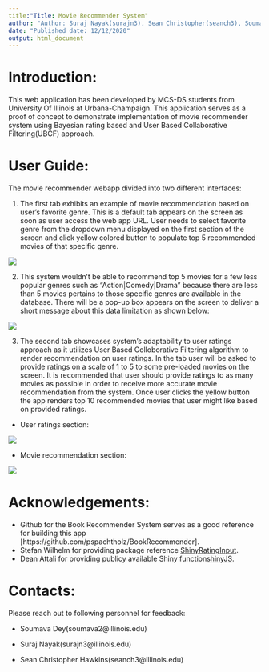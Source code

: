 ```yaml
---
title:"Title: Movie Recommender System"
author: "Author: Suraj Nayak(surajn3), Sean Christopher(seanch3), Soumava Dey(soumava2)"
date: "Published date: 12/12/2020"
output: html_document
---
```

# Introduction:
This web application has been developed by MCS-DS students from University Of Illinois at Urbana-Champaign. This application serves as a proof of concept to demonstrate implementation of movie recommender system using Bayesian rating based and User Based Collaborative Filtering(UBCF) approach.

# User Guide:
The movie recommender webapp divided into two different interfaces:

1) The first tab exhibits an example of movie recommendation based on user's favorite genre. This is a default tab appears on the screen as soon as user access the web app URL. User needs to select favorite genre from the dropdown menu displayed on the first section of the screen and click yellow colored button to populate top 5 recommended movies of that specific genre.

![](genre2.png)

2) This system wouldn't be able to recommend top 5 movies for a few less popular genres such as "Action|Comedy|Drama" because there are less than 5 movies pertains to those specific genres are available in the database. There will be a pop-up box appears on the screen to deliver a short message about this data limitation as shown below:

![](genre1.png)

3) The second tab showcases system's adaptability to user ratings approach as it utilizes User Based Colloborative Filtering algorithm to render recommendation on user ratings. In the tab user will be asked to provide ratings on a scale of 1 to 5 to some pre-loaded movies on the screen. It is recommended that user should provide ratings to as many movies as possible in order to receive more accurate movie recommendation from the system. Once user clicks the yellow button the app renders top 10 recommended movies that user might like based on provided ratings.

* User ratings section:

![](rating1.png)

* Movie recommendation section:

![](rating2.png)

# Acknowledgements:

* Github for the Book Recommender System serves as a good reference for building this app [https://github.com/pspachtholz/BookRecommender].
* Stefan Wilhelm for providing package reference [ShinyRatingInput](https://github.com/stefanwilhelm/ShinyRatingInput).
* Dean Attali for providing publicy available Shiny function[shinyJS](https://github.com/daattali/shinyjs).

# Contacts: 

Please reach out to following personnel for feedback:

 * Soumava Dey(soumava2@illinois.edu)

 * Suraj Nayak(surajn3@illinois.edu)

 * Sean Christopher Hawkins(seanch3@illinois.edu)

